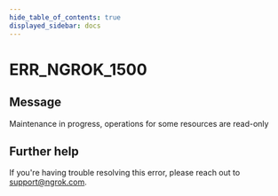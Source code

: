 ```yaml
---
hide_table_of_contents: true
displayed_sidebar: docs
---
```



# ERR_NGROK_1500

## Message

Maintenance in progress, operations for some resources are read-only

<ErrorDetails error="err_ngrok_1500" />

## Further help

If you're having trouble resolving this error, please reach out to [support@ngrok.com](mailto:support@ngrok.com?subject=Help%20with%20ERR_NGROK_1500).
